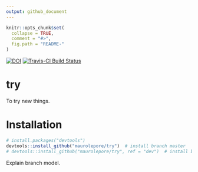 ```yaml
---
output: github_document
---
```


<!-- README.md is generated from README.Rmd. Please edit that file -->

```r
knitr::opts_chunk$set(
  collapse = TRUE,
  comment = "#>",
  fig.path = "README-"
)
```

[![DOI](https://zenodo.org/badge/78309322.svg)](https://zenodo.org/badge/latestdoi/78309322)
[![Travis-CI Build Status](https://travis-ci.org/maurolepore/try.svg?branch=master)](https://travis-ci.org/maurolepore/try)

# try

To try new things.

# Installation

```r
# install.packages("devtools")
devtools::install_github("maurolepore/try")  # install branch master
# devtools::install_github("maurolepore/try", ref = "dev")  # install branch dev
```

Explain branch model.
